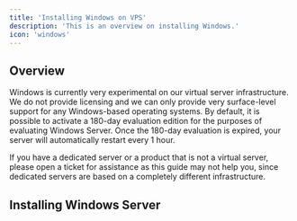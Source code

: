 ```yaml
---
title: 'Installing Windows on VPS'
description: 'This is an overview on installing Windows.'
icon: 'windows'
---
```


## Overview

Windows is currently very experimental on our virtual server infrastructure. We do not provide licensing and we can only provide very surface-level support for any Windows-based operating systems. By default, it is possible to activate a 180-day evaluation edition for the purposes of evaluating Windows Server. Once the 180-day evaluation is expired, your server will automatically restart every 1 hour.

If you have a dedicated server or a product that is not a virtual server, please open a ticket for assistance as this guide may not help you, since dedicated servers are based on a completely different infrastructure.


## Installing Windows Server

